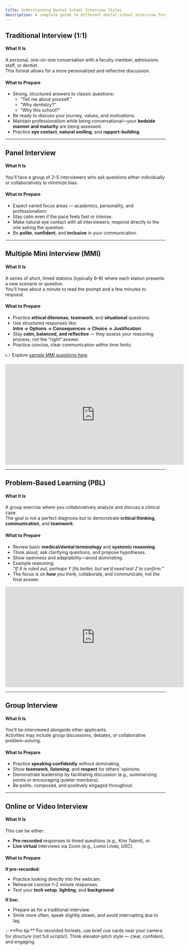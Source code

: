```yaml
---
title: Understanding Dental School Interview Styles
description: A complete guide to different dental school interview formats—what they are, what to expect, and how to prepare effectively
---
```


## Traditional Interview (1:1)

#### What It Is

A personal, one-on-one conversation with a faculty member, admissions staff, or dentist.  
This format allows for a more personalized and reflective discussion.

#### What to Prepare

- Strong, structured answers to classic questions:
  - “Tell me about yourself.”
  - “Why dentistry?”
  - “Why this school?”
- Be ready to discuss your journey, values, and motivations.
- Maintain professionalism while being conversational—your **bedside manner and maturity** are being assessed.
- Practice **eye contact**, **natural smiling**, and **rapport-building**.

---

## Panel Interview

#### What It Is

You’ll face a group of 2–5 interviewers who ask questions either individually or collaboratively to minimize bias.

#### What to Prepare

- Expect varied focus areas — academics, personality, and professionalism.
- Stay calm even if the pace feels fast or intense.
- Make natural eye contact with all interviewers; respond directly to the one asking the question.
- Be **polite**, **confident**, and **inclusive** in your communication.

---

## Multiple Mini Interview (MMI)

#### What It Is

A series of short, timed stations (typically 6–8) where each station presents a new scenario or question.  
You’ll have about a minute to read the prompt and a few minutes to respond.

#### What to Prepare

- Practice **ethical dilemmas**, **teamwork**, and **situational** questions.
- Use structured responses like:  
  **Intro → Options → Consequences → Choice → Justification**
- Stay **calm, balanced, and reflective** — they assess your reasoning process, not the “right” answer.
- Practice concise, clear communication within time limits.

👉 Explore [sample MMI questions here](https://multipleminiinterview.com/mmi-questions/).

<iframe
  width="560"
  height="315"
  src="https://www.youtube.com/embed/sjhoodppGZ0?si=8ZbeCjSiL-Ldz8EK"
  title="MMI Interview Preparation Video"
  frameborder="0"
  allow="accelerometer; autoplay; clipboard-write; encrypted-media; gyroscope; picture-in-picture; web-share"
  referrerpolicy="strict-origin-when-cross-origin"
  allowfullscreen
></iframe>

---

## Problem-Based Learning (PBL)

#### What It Is

A group exercise where you collaboratively analyze and discuss a clinical case.  
The goal is not a perfect diagnosis but to demonstrate **critical thinking**, **communication**, and **teamwork**.

#### What to Prepare

- Review basic **medical/dental terminology** and **systemic reasoning**.
- Think aloud, ask clarifying questions, and propose hypotheses.
- Show openness and adaptability—avoid dominating.
- Example reasoning:  
  _“If X is ruled out, perhaps Y fits better, but we’d need test Z to confirm.”_
- The focus is on **how** you think, collaborate, and communicate, not the final answer.

<iframe
  width="560"
  height="315"
  src="https://www.youtube.com/embed/xvzAm72yWvs?si=La2ubQ9E6_tgEYwL"
  title="Problem-Based Learning Overview"
  frameborder="0"
  allow="accelerometer; autoplay; clipboard-write; encrypted-media; gyroscope; picture-in-picture; web-share"
  referrerpolicy="strict-origin-when-cross-origin"
  allowfullscreen
></iframe>

---

## Group Interview

#### What It Is

You’ll be interviewed alongside other applicants.  
Activities may include group discussions, debates, or collaborative problem-solving.

#### What to Prepare

- Practice **speaking confidently** without dominating.
- Show **teamwork**, **listening**, and **respect** for others’ opinions.
- Demonstrate leadership by facilitating discussion (e.g., summarizing points or encouraging quieter members).
- Be polite, composed, and positively engaged throughout.

---

## Online or Video Interview

#### What It Is

This can be either:

- **Pre-recorded** responses to timed questions (e.g., _Kira Talent_), or
- **Live virtual** interviews via Zoom (e.g., _Loma Linda_, _USC_).

#### What to Prepare

**If pre-recorded:**

- Practice looking directly into the webcam.
- Rehearse concise 1–2 minute responses.
- Test your **tech setup**, **lighting**, and **background**.

**If live:**

- Prepare as for a traditional interview.
- Smile more often, speak slightly slower, and avoid interrupting due to lag.

<Aside>
  💡 **Pro tip:** For recorded formats, use brief cue cards near your camera for structure (not full
  scripts!). Think elevator-pitch style — clear, confident, and engaging.
</Aside>
